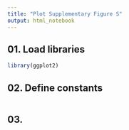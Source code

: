```yaml
---
title: "Plot Supplementary Figure S"
output: html_notebook
---
```


## 01. Load libraries

```r
library(ggplot2)
```

## 02. Define constants

```r

```

## 03. 